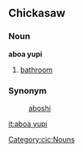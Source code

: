 ==Chickasaw==
===Noun===
'''aboa yupi'''
# [[bathroom]]

===Synonym===
:[[aboshi]]
[[Category:cic:Nouns]]
[[it:aboa yupi]]